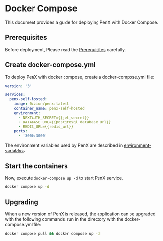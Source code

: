 # Docker Compose

This document provides a guide for deploying PenX with Docker Compose.

## Prerequisites

Before deployment, Please read the [Prerequisites](/self-hosted/prerequisites) carefully.

## Create docker-compose.yml

To deploy PenX with docker compose, create a docker-compose.yml file:

```yml
version: '3'

services:
  penx-self-hosted:
    image: 0xzion/penx:latest
    container_name: penx-self-hosted
    environment:
      - NEXTAUTH_SECRET={{jwt_secret}}
      - DATABASE_URL={{postgresql_database_url}}
      - REDIS_URL={{redis_url}}
    ports:
      - '3000:3000'
```

The environment variables used by PenX are described in [environment-variables](/self-hosted/deployment-env).

## Start the containers

Now, execute `docker-compose up -d` to start PenX service.

```bash
docker compose up -d
```

## Upgrading

When a new version of PenX is released, the application can be upgraded with the following commands, run in the directory with the docker-compose.yml file:

```bash
docker compose pull && docker compose up -d
```
